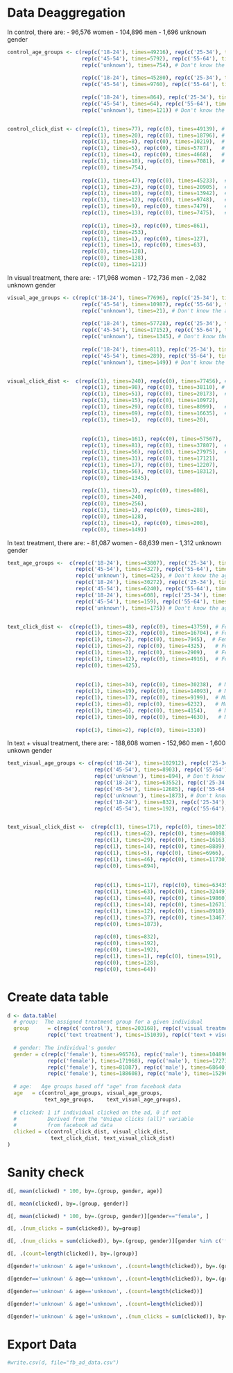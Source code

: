 # Data Deaggregation

In control, there are:
- 96,576 women 
- 104,896 men 
- 1,696 unknown gender

```r
control_age_groups <- c(rep(c('18-24'), times=49216), rep(c('25-34'), times=18816), rep(c('35-44'), times=10227), # Female age groups 
                        rep(c('45-54'), times=5792), rep(c('55-64'), times=4672), rep(c('65+'), times=7099),
                        rep(c('unknown'), times=754), # Don't know the age of 754 women
                        
                        rep(c('18-24'), times=45280), rep(c('25-34'), times=20928), rep(c('35-44'), times=13952), # Male age groups 
                        rep(c('45-54'), times=9760), rep(c('55-64'), times=7488), rep(c('65+'), times=7488),
                        
                        rep(c('18-24'), times=864), rep(c('25-34'), times=253), rep(c('35-44'), times=128), # Unknown gender age groups
                        rep(c('45-54'), times=64), rep(c('55-64'), times=128), rep(c('65+'), times=138),
                        rep(c('unknown'), times=121)) # Don't know the age for 121 unknown gender individuals


control_click_dist <- c(rep(c(1), times=77), rep(c(0), times=49139), # Female 18-24
                        rep(c(1), times=20), rep(c(0), times=18796), # Female 25-34
                        rep(c(1), times=8), rep(c(0), times=10219),  # Female 35-44
                        rep(c(1), times=5), rep(c(0), times=5787),   # Female 45-54
                        rep(c(1), times=4), rep(c(0), times=4668),   # Female 55-64 
                        rep(c(1), times=18), rep(c(0), times=7081),  # Female 65+
                        rep(c(0), times=754),
                        
                        rep(c(1), times=47), rep(c(0), times=45233),  # Male 18-24
                        rep(c(1), times=23), rep(c(0), times=20905),  # Male 25-34
                        rep(c(1), times=10), rep(c(0), times=13942),  # Male 35-44
                        rep(c(1), times=12), rep(c(0), times=9748),   # Male 45-54
                        rep(c(1), times=9), rep(c(0), times=7479),    # Male 55-64
                        rep(c(1), times=13), rep(c(0), times=7475),   # Male 65+
                        
                        rep(c(1), times=3), rep(c(0), times=861),
                        rep(c(0), times=253),
                        rep(c(1), times=1), rep(c(0), times=127),
                        rep(c(1), times=1), rep(c(0), times=63),
                        rep(c(0), times=128), 
                        rep(c(0), times=138), 
                        rep(c(0), times=121))
```

In visual treatment, there are:
- 171,968 women 
- 172,736 men 
- 2,082 unknown gender

```r
visual_age_groups <- c(rep(c('18-24'), times=77696), rep(c('25-34'), times=38208), rep(c('35-44'), times=20224), # Female age groups 
                        rep(c('45-54'), times=10987), rep(c('55-64'), times=8128), rep(c('65+'), times=16704),
                        rep(c('unknown'), times=21), # Don't know the age of 21 women
                       
                        rep(c('18-24'), times=57728), rep(c('25-34'), times=37888), rep(c('35-44'), times=28031), # Male age groups 
                        rep(c('45-54'), times=17152), rep(c('55-64'), times=12224), rep(c('65+'), times=18368),
                        rep(c('unknown'), times=1345), # Don't know the age of 1345 men
                       
                        rep(c('18-24'), times=811), rep(c('25-34'), times=240), rep(c('35-44'), times=256), # Unknown gender age groups
                        rep(c('45-54'), times=289), rep(c('55-64'), times=128), rep(c('65+'), times=209),
                        rep(c('unknown'), times=149)) # Don't know the age for 149 unknown gender individuals


visual_click_dist <-  c(rep(c(1), times=240), rep(c(0), times=77456), # Female 18-24
                        rep(c(1), times=98), rep(c(0), times=38110), # Female 25-34
                        rep(c(1), times=51), rep(c(0), times=20173),  # Female 35-44
                        rep(c(1), times=15), rep(c(0), times=10972),   # Female 45-54
                        rep(c(1), times=29), rep(c(0), times=8099),   # Female 55-64 
                        rep(c(1), times=69), rep(c(0), times=16635),  # Female 65+
                        rep(c(1), times=1),  rep(c(0), times=20),
                        
                        
                        rep(c(1), times=161), rep(c(0), times=57567),  # Male 18-24
                        rep(c(1), times=81), rep(c(0), times=37807),  # Male 25-34
                        rep(c(1), times=56), rep(c(0), times=27975),  # Male 35-44
                        rep(c(1), times=31), rep(c(0), times=17121),   # Male 45-54
                        rep(c(1), times=17), rep(c(0), times=12207),    # Male 55-64
                        rep(c(1), times=56), rep(c(0), times=18312),   # Male 65+
                        rep(c(0), times=1345),
                        
                        rep(c(1), times=3), rep(c(0), times=808),
                        rep(c(0), times=240),
                        rep(c(0), times=256),
                        rep(c(1), times=1), rep(c(0), times=288),
                        rep(c(0), times=128), 
                        rep(c(1), times=1), rep(c(0), times=208),
                        rep(c(0), times=149))
```

In text treatment, there are:
- 81,087 women 
- 68,639 men 
- 1,312 unknown gender

```r
text_age_groups <-  c(rep(c('18-24'), times=43807), rep(c('25-34'), times=16736), rep(c('35-44'), times=7952), # Female age groups 
                      rep(c('45-54'), times=4327), rep(c('55-64'), times=2912), rep(c('65+'), times=4928),
                      rep(c('unknown'), times=425), # Don't know the age of 425 women
                      rep(c('18-24'), times=30272), rep(c('25-34'), times=14112), rep(c('35-44'), times=9216), # Male age groups 
                      rep(c('45-54'), times=6240), rep(c('55-64'), times=4160), rep(c('65+'), times=4640),
                      rep(c('18-24'), times=608), rep(c('25-34'), times=96), rep(c('35-44'), times=128), # Unknown gender age groups
                      rep(c('45-54'), times=159), rep(c('55-64'), times=64), rep(c('65+'), times=82),
                      rep(c('unknown'), times=175)) # Don't know the age for 149 unknown gender individuals


text_click_dist <-  c(rep(c(1), times=48), rep(c(0), times=43759), # Female 18-24
                      rep(c(1), times=32), rep(c(0), times=16704), # Female 25-34
                      rep(c(1), times=7), rep(c(0), times=7945),  # Female 35-44
                      rep(c(1), times=2), rep(c(0), times=4325),   # Female 45-54
                      rep(c(1), times=3), rep(c(0), times=2909),   # Female 55-64 
                      rep(c(1), times=12), rep(c(0), times=4916),  # Female 65+
                      rep(c(0), times=425),
                      
                      
                      rep(c(1), times=34), rep(c(0), times=30238),  # Male 18-24
                      rep(c(1), times=19), rep(c(0), times=14093),  # Male 25-34
                      rep(c(1), times=17), rep(c(0), times=9199),  # Male 35-44
                      rep(c(1), times=8), rep(c(0), times=6232),   # Male 45-54
                      rep(c(1), times=6), rep(c(0), times=4154),    # Male 55-64
                      rep(c(1), times=10), rep(c(0), times=4630),   # Male 65+
                      
                      rep(c(1), times=2), rep(c(0), times=1310))
```

In text + visual treatment, there are:
- 188,608 women 
- 152,960 men 
- 1,600 unkown gender

```r
text_visual_age_groups <- c(rep(c('18-24'), times=102912), rep(c('25-34'), times=40960), rep(c('35-44'), times=16192), # Female age groups 
                            rep(c('45-54'), times=8903), rep(c('55-64'), times=6971), rep(c('65+'), times=11776),
                            rep(c('unknown'), times=894), # Don't know the age of 894 women
                            rep(c('18-24'), times=63552), rep(c('25-34'), times=32512), rep(c('35-44'), times=19904), # Male age groups 
                            rep(c('45-54'), times=12685), rep(c('55-64'), times=8930), rep(c('65+'), times=13504),
                            rep(c('unknown'), times=1873), # Don't know the age of 1873 men
                            rep(c('18-24'), times=832), rep(c('25-34'), times=192), rep(c('35-44'), times=192), # Unknown gender age groups
                            rep(c('45-54'), times=192), rep(c('55-64'), times=128), rep(c('65+'), times=64)) 


text_visual_click_dist <-  c(rep(c(1), times=171), rep(c(0), times=102741), # Female 18-24
                            rep(c(1), times=62), rep(c(0), times=40898),    # Female 25-34
                            rep(c(1), times=29), rep(c(0), times=16163),    # Female 35-44
                            rep(c(1), times=14), rep(c(0), times=8889),     # Female 45-54
                            rep(c(1), times=5), rep(c(0), times=6966),      # Female 55-64 
                            rep(c(1), times=46), rep(c(0), times=11730),    # Female 65+
                            rep(c(0), times=894),
                            
                            
                            rep(c(1), times=117), rep(c(0), times=63435),  # Male 18-24
                            rep(c(1), times=63), rep(c(0), times=32449),   # Male 25-34
                            rep(c(1), times=44), rep(c(0), times=19860),   # Male 35-44
                            rep(c(1), times=14), rep(c(0), times=12671),   # Male 45-54
                            rep(c(1), times=12), rep(c(0), times=8918),   # Male 55-64
                            rep(c(1), times=37), rep(c(0), times=13467),   # Male 65+
                            rep(c(0), times=1873),
                            
                            rep(c(0), times=832),
                            rep(c(0), times=192),
                            rep(c(0), times=192),
                            rep(c(1), times=1), rep(c(0), times=191),
                            rep(c(0), times=128), 
                            rep(c(0), times=64))
```

# Create data table

```r
d <- data.table(
  # group:  The assigned treatment group for a given individual 
  group      = c(rep(c('control'), times=203168), rep(c('visual treatment'), times=346786),
             rep(c('text treatment'), times=151039), rep(c('text + visual treatment'), times=343168)),
  
  # gender: The individual's gender 
  gender = c(rep(c('female'), times=96576), rep(c('male'), times=104896), rep(c('unknown'), times=1696),   # Control gender distribution
             rep(c('female'), times=171968), rep(c('male'), times=172736), rep(c('unknown'), times=2082),  # Visual gender distribution 
             rep(c('female'), times=81087), rep(c('male'), times=68640), rep(c('unknown'), times=1312),    # Text gender distribution 
             rep(c('female'), times=188608), rep(c('male'), times=152960), rep(c('unknown'), times=1600)), # Visual + text gender distribution 
  
  # age:   Age groups based off "age" from facebook data
  age   = c(control_age_groups, visual_age_groups, 
            text_age_groups,    text_visual_age_groups),
  
  # clicked: 1 if individual clicked on the ad, 0 if not
  #          Derived from the "Unique clicks (all)" variable 
  #          from facebook ad data
  clicked = c(control_click_dist, visual_click_dist, 
              text_click_dist, text_visual_click_dist)
)
```

# Sanity check

```r
d[, mean(clicked) * 100, by=.(group, gender, age)]
```

```r
d[, mean(clicked), by=.(group, gender)]
```

```r
d[, mean(clicked) * 100, by=.(group, gender)][gender=="female", ]
```

```r
d[, .(num_clicks = sum(clicked)), by=group]
```

```r
d[, .(num_clicks = sum(clicked)), by=.(group, gender)][gender %in% c('female'),]
```

```r
d[, .(count=length(clicked)), by=.(group)]
```
```r
d[gender!='unknown' & age!='unknown', .(count=length(clicked)), by=.(group)]
```
```r
d[gender=='unknown' & age=='unknown', .(count=length(clicked)), by=.(group)]
```

```r
d[gender=='unknown' & age=='unknown', .(count=length(clicked))]
```

```r
d[gender!='unknown' & age!='unknown', .(count=length(clicked))]
```

```r
d[gender!='unknown' & age!='unknown', .(num_clicks = sum(clicked)), by=group]
```

# Export Data

```r
#write.csv(d, file="fb_ad_data.csv")
```
